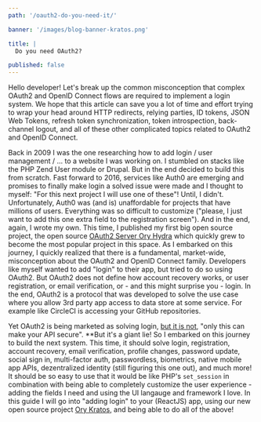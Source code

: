 ```yaml
---
path: '/oauth2-do-you-need-it/'

banner: '/images/blog-banner-kratos.png'

title: |
  Do you need OAuth2?

published: false
---
```


Hello developer! Let's break up the common misconception that complex OAuth2 and
OpenID Connect flows are required to implement a login system. We hope that this
article can save you a lot of time and effort trying to wrap your head around
HTTP redirects, relying parties, ID tokens, JSON Web Tokens, refresh token
synchronization, token introspection, back-channel logout, and all of these
other complicated topics related to OAuth2 and OpenID Connect.

Back in 2009 I was the one researching how to add login / user management / ...
to a website I was working on. I stumbled on stacks like the PHP Zend User
module or Drupal. But in the end decided to build this from scratch. Fast
forward to 2016, services like Auth0 are emerging and promises to finally make
login a solved issue were made and I thought to myself: "For this next project I
will use one of these"! Until, I didn't. Unfortunately, Auth0 was (and is)
unaffordable for projects that have millions of users. Everything was so
difficult to customize ("please, I just want to add this one extra field to the
registration screen"). And in the end, again, I wrote my own. This time, I
published my first big open source project, the open source
[OAuth2 Server Ory Hydra](https://github.com/ory/hydra) which quickly grew to
become the most popular project in this space. As I embarked on this journey, I
quickly realized that there is a fundamental, market-wide, misconception about
the OAuth2 and OpenID Connect family. Developers like myself wanted to add
"login" to their app, but tried to do so using OAuth2. But OAuth2 does not
define how account recovery works, or user registration, or email verification,
or - and this might surprise you - login. In the end, OAuth2 is a protocol that
was developed to solve the use case where you allow 3rd party app access to data
store at some service. For example like CircleCI is accessing your GitHub
repositories.

Yet OAuth2 is being marketed as solving login,
[but it is not](https://www.ory.sh/hydra/docs/concepts/before-oauth2/), "only
this can make your API secure". \*\*But it's a giant lie! So I embarked on this
journey to build the next system. This time, it should solve login,
registration, account recovery, email verification, profile changes, password
update, social sign in, multi-factor auth, passwordless, biometrics, native
mobile app APIs, dezentralized identity (still figuring this one out), and much
more! It should be so easy to use that it would be like PHP's `set_session` in
combination with being able to completely customize the user experience - adding
the fields I need and using the UI langauge and framework I love. In this guide
I will go into "adding login" to your (ReactJS) app, using our new open source
project [Ory Kratos](https://github.com/ory/kratos), and being able to do all of
the above!
